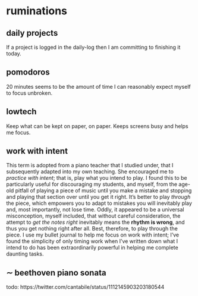 # ruminations {#ruminations}

## daily projects

If a project is logged in the [daily-log]{#daily-log} then I am committing to finishing it today. 

## pomodoros

20 minutes seems to be the amount of time I can reasonably expect myself to focus unbroken. 

## lowtech

Keep what can be kept on paper, on paper. Keeps screens busy and helps me focus.

## work with intent {#work-with-intent}

 This term is adopted from a piano teacher that I studied under, that I subsequently adapted into my own teaching. She encouraged me to *practice with intent*; that is, play what you intend to play. I found this to be particularly useful for discouraging my students, and myself, from the age-old pitfall of playing a piece of music until you make a mistake and stopping and playing that section over until you get it right. It's better to play *through* the piece, which empowers you to adapt to mistakes you will inevitably play and, most importantly, not lose time. Oddly, it appeared to be a universal misconception, myself included, that without careful consideration, the attempt to *get the notes right* inevitably means the **rhythm is wrong**, and thus you get nothing right after all. Best, therefore, to play through the piece. I use my bullet journal to help me focus on work with intent; I've found the simplicity of only timing work when I've written down what I intend to do has been extraordinarily powerful in helping me complete daunting tasks.  
 
## $\sim$ beethoven piano sonata

todo: 
https://twitter.com/cantabile/status/1112145903203180544

